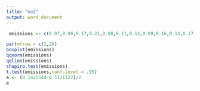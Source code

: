 ```yaml
---
title: "no2"
output: word_document
---
```


```r
 emissions <- c(0.07,0.06,0.17,0.21,0.08,0.11,0.14,0.09,0.16,0.14,0.17,0.19,0.12,0.15,0.13,0.09,0.13,0.12,0.19,0.15,0.07,0.07,0.11,0.13,0.18,0.14,0.1,0.08,0.11,0.16)

par(mfrow = c(1,2))
boxplot(emissions)
qqnorm(emissions)
qqline(emissions)
shapiro.test(emissions)
t.test(emissions,conf.level = .95)
e <- (0.1425544-0.1121122)/2
e
```